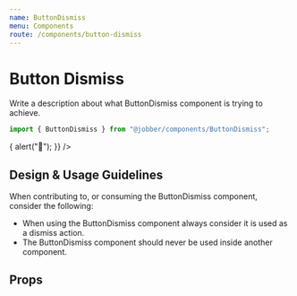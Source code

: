 ```yaml
---
name: ButtonDismiss
menu: Components
route: /components/button-dismiss
---
```



# Button Dismiss

<ComponentStatus stage="pre" responsive="no" accessible="no" />

Write a description about what ButtonDismiss component is trying to achieve.

```ts
import { ButtonDismiss } from "@jobber/components/ButtonDismiss";
```

<Playground>
  <ButtonDismiss
    onClick={() => {
      alert("🎃");
    }}
  />
</Playground>

<!--
  It is not necessary to include Design & Usage Guidlelines. Use this section
  to answer common questions and considerations about component usage.
-->

## Design & Usage Guidelines

When contributing to, or consuming the ButtonDismiss component, consider the
following:

- When using the ButtonDismiss component always consider it is used as a dismiss
  action.
- The ButtonDismiss component should never be used inside another component.

## Props

<Props of={ButtonDismiss} />

<!--
  It is not necessary to provide an example of each prop. Use usage examples to
  highlight key features of a component or particular considerations.

  See `Button.mdx` for a good example of this.
-->

